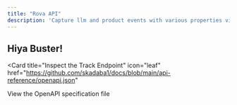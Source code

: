 ```yaml
---
title: "Rova API"
description: 'Capture llm and product events with various properties via the Rova client'
---
```


## Hiya Buster!

<Card
  title="Inspect the Track Endpoint"
  icon="leaf"
  href="https://github.com/skadaba1/docs/blob/main/api-reference/openapi.json"
>
  View the OpenAPI specification file
</Card>
